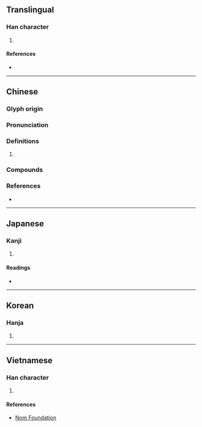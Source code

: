 {{character info/new}}
==Translingual==

===Han character===
{{Han char|rn=46|rad=山|as=05|sn=8|four=27720|canj=UPR|ids=⿰山句}}

# {{place|mul|hill|p/Hunan}}

====References====
* {{Han ref|kx=0309.040|dkj=07970|dj=0609.010|hdz=10768.080|uh=5CA3|ud=23715|bh=CC63|bd=52323}}

----

==Chinese==
{{zh-forms}}

===Glyph origin===
{{Han etym}}

===Pronunciation===
{{zh-pron
|m=gǒu
|c=gau2
|mc=y
|oc=y
|cat=
}}

===Definitions===
{{zh-hanzi}}

# {{zh-only|岣嶁}}

===Compounds===
{{zh-der|岣嶁|岣嶁碑}}

===References===
* {{R:yue:mfccd}}

----

==Japanese==

===Kanji===
{{ja-kanji|grade=|rs=山05}}

# {{rfdef|ja|sort=山05}}

====Readings====
* {{ja-readings|on=こう, く|kun=[[いただき]] (itadaki)}}

----

==Korean==

===Hanja===
{{ko-hanja|hangeul=구|rv=gu|mr=ku}}

# {{rfdef|ko|sort=山05}}

----

==Vietnamese==

===Han character===
{{vi-hantu|rs=山05|cù}}

# {{rfdef|vi|sort=山05}}

====References====
* [http://nomfoundation.org/common/nom_details.php?codepoint=5ca3 Nom Foundation]